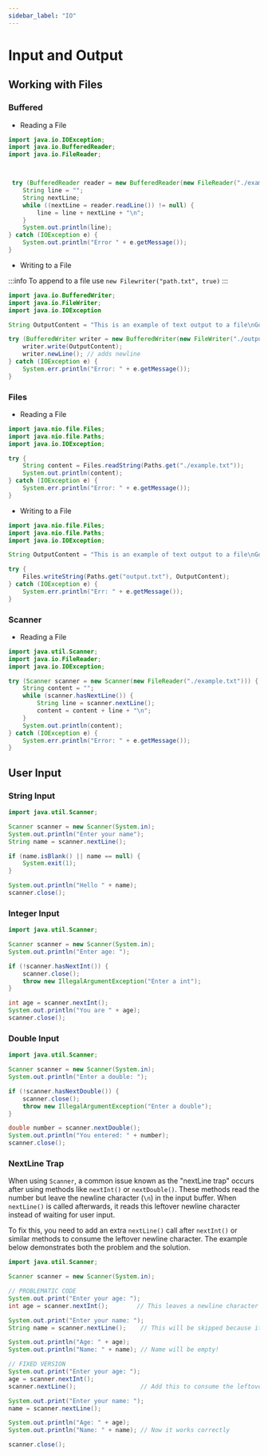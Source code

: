 ```yaml
---
sidebar_label: "IO"
---
```


# Input and Output

## Working with Files

### Buffered

- Reading a File

```java
import java.io.IOException;
import java.io.BufferedReader;
import java.io.FileReader;



 try (BufferedReader reader = new BufferedReader(new FileReader("./example.txt"))) {
    String line = "";
    String nextLine;
    while ((nextLine = reader.readLine()) != null) {
        line = line + nextLine + "\n";
    }
    System.out.println(line);
} catch (IOException e) {
    System.out.println("Error " + e.getMessage());
}
```

- Writing to a File

:::info
To append to a file use `new Filewriter("path.txt", true)`
:::

```java
import java.io.BufferedWriter;
import java.io.FileWriter;
import java.io.IOException

String OutputContent = "This is an example of text output to a file\nGoodbye From Java!";

try (BufferedWriter writer = new BufferedWriter(new FileWriter("./output.txt"))) {
    writer.write(OutputContent);
    writer.newLine(); // adds newline
} catch (IOException e) {
    System.err.println("Error: " + e.getMessage());
}
```

### Files

- Reading a File

```java
import java.nio.file.Files;
import java.nio.file.Paths;
import java.io.IOException;

try {
    String content = Files.readString(Paths.get("./example.txt"));
    System.out.println(content);
} catch (IOException e) {
    System.err.println("Error: " + e.getMessage());
}
```

- Writing to a File

```java
import java.nio.file.Files;
import java.nio.file.Paths;
import java.io.IOException;

String OutputContent = "This is an example of text output to a file\nGoodbye From Java!";

try {
    Files.writeString(Paths.get("output.txt"), OutputContent);
} catch (IOException e) {
    System.err.println("Err: " + e.getMessage());
}
```

### Scanner

- Reading a File

```java
import java.util.Scanner;
import java.io.FileReader;
import java.io.IOException;

try (Scanner scanner = new Scanner(new FileReader("./example.txt"))) {
    String content = "";
    while (scanner.hasNextLine()) {
        String line = scanner.nextLine();
        content = content + line + "\n";
    }
    System.out.println(content);
} catch (IOException e) {
    System.err.println("Error: " + e.getMessage());
}
```

## User Input

### String Input

```java
import java.util.Scanner;

Scanner scanner = new Scanner(System.in);
System.out.println("Enter your name");
String name = scanner.nextLine();

if (name.isBlank() || name == null) {
    System.exit(1);
}

System.out.println("Hello " + name);
scanner.close();
```

### Integer Input

```java
import java.util.Scanner;

Scanner scanner = new Scanner(System.in);
System.out.println("Enter age: ");

if (!scanner.hasNextInt()) {
    scanner.close();
    throw new IllegalArgumentException("Enter a int");
}

int age = scanner.nextInt();
System.out.println("You are " + age);
scanner.close();
```

### Double Input

```java
import java.util.Scanner;

Scanner scanner = new Scanner(System.in);
System.out.println("Enter a double: ");

if (!scanner.hasNextDouble()) {
    scanner.close();
    throw new IllegalArgumentException("Enter a double");
}

double number = scanner.nextDouble();
System.out.println("You entered: " + number);
scanner.close();
```

### NextLine Trap

When using `Scanner`, a common issue known as the "nextLine trap" occurs after using methods like `nextInt()` or `nextDouble()`. These methods read the number but leave the newline character (`\n`) in the input buffer. When `nextLine()` is called afterwards, it reads this leftover newline character instead of waiting for user input.

To fix this, you need to add an extra `nextLine()` call after `nextInt()` or similar methods to consume the leftover newline character. The example below demonstrates both the problem and the solution.

```java
import java.util.Scanner;

Scanner scanner = new Scanner(System.in);

// PROBLEMATIC CODE
System.out.print("Enter your age: ");
int age = scanner.nextInt();        // This leaves a newline character \n in the buffer

System.out.print("Enter your name: ");
String name = scanner.nextLine();    // This will be skipped because it reads the leftover \n

System.out.println("Age: " + age);
System.out.println("Name: " + name); // Name will be empty!

// FIXED VERSION
System.out.print("Enter your age: ");
age = scanner.nextInt();
scanner.nextLine();                  // Add this to consume the leftover newline

System.out.print("Enter your name: ");
name = scanner.nextLine();

System.out.println("Age: " + age);
System.out.println("Name: " + name); // Now it works correctly

scanner.close();
```
